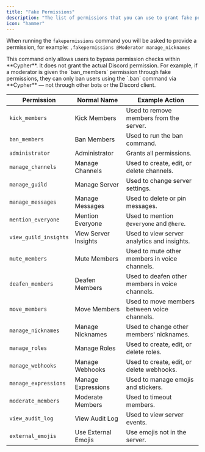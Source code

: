 ```yaml
---
title: "Fake Permissions"
description: "The list of permissions that you can use to grant fake permissions to a role"
icon: "hammer"
---
```


When running the `fakepermissions` command you will be asked to provide a permission, for example: `,fakepermissions @Moderator manage_nicknames`

<Warning>
This command only allows users to bypass permission checks within **Cypher**. It does not grant the actual Discord permission. For example, if a moderator is given the `ban_members` permission through fake permissions, they can only ban users using the `.ban` command via **Cypher** — not through other bots or the Discord client.
</Warning>

| Permission                            | Normal Name                 | Example Action                                        |
| ------------------------------------- | --------------------------- | ----------------------------------------------------- |
| `kick_members`                        | Kick Members                | Used to remove members from the server.               |
| `ban_members`                         | Ban Members                 | Used to run the ban command.                          |
| `administrator`                       | Administrator               | Grants all permissions.                               |
| `manage_channels`                     | Manage Channels             | Used to create, edit, or delete channels.             |
| `manage_guild`                        | Manage Server               | Used to change server settings.                       |
| `manage_messages`                     | Manage Messages             | Used to delete or pin messages.                       |
| `mention_everyone`                    | Mention Everyone            | Used to mention `@everyone` and `@here`.              |
| `view_guild_insights`                 | View Server Insights        | Used to view server analytics and insights.           |
| `mute_members`                        | Mute Members                | Used to mute other members in voice channels.         |
| `deafen_members`                      | Deafen Members              | Used to deafen other members in voice channels.       |
| `move_members`                        | Move Members                | Used to move members between voice channels.          |
| `manage_nicknames`                    | Manage Nicknames            | Used to change other members' nicknames.              |
| `manage_roles`                        | Manage Roles                | Used to create, edit, or delete roles.                |
| `manage_webhooks`                     | Manage Webhooks             | Used to create, edit, or delete webhooks.             |
| `manage_expressions`                  | Manage Expressions          | Used to manage emojis and stickers.                   |
| `moderate_members`                    | Moderate Members            | Used to timeout members.                              |
| `view_audit_log`                      | View Audit Log              | Used to view server events.                           |
| `external_emojis`                     | Use External Emojis         | Use emojis not in the server.                         |